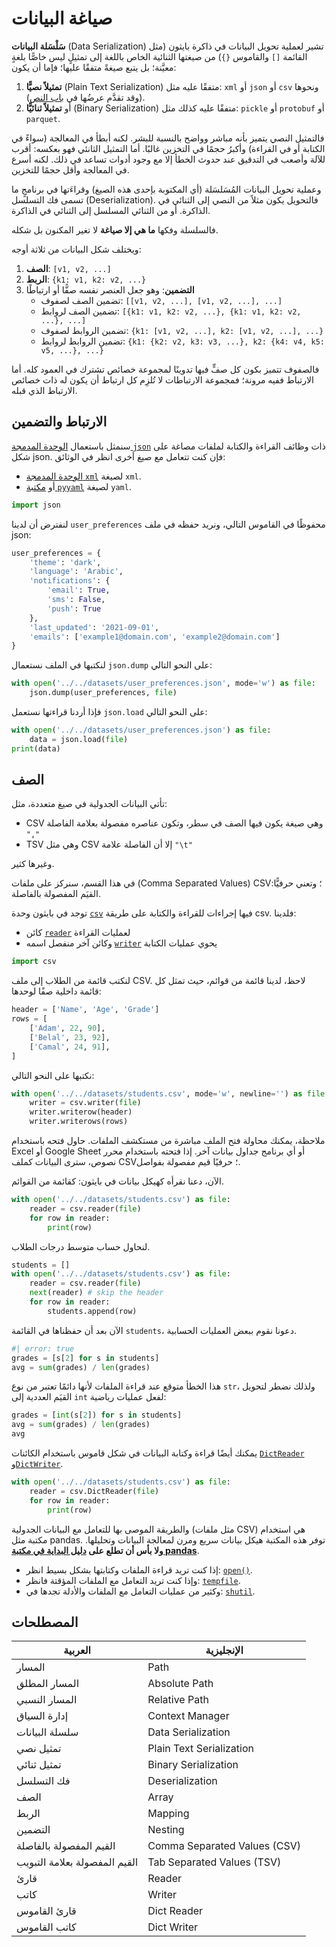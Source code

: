 # صياغة البيانات

**سَلْسَلة البيانات** (Data Serialization) تشير لعملية تحويل البيانات في ذاكرة بايثون (مثل القائمة `[]` والقاموس `{}`) من صيغتها الثنائية الخاص باللغة إلى تمثيلٍ ليس خاصًّا بلغةٍ معيَّنة؛ بل يتبع صيغةً متفقًا عليها؛ فإما أن يكون:

1. **تمثيلاً نصيًّا** (Plain Text Serialization) متفقًا عليه مثل: `xml` أو `json` أو `csv` ونحوها (وقد تقدَّم عرضُها في [باب النص]()).
2. أو **تمثيلاً ثنائيًّا** (Binary Serialization) متفقًا عليه كذلك مثل: `pickle` أو `protobuf` أو `parquet`.

فالتمثيل النصي يتميز بأنه مباشر وواضح بالنسبة للبشر. لكنه أبطأ في المعالجة (سواءً في الكتابة أو في القراءة) وأكبرُ حجمًا في التخزين غالبًا. أما التمثيل الثانئي فهو بعكسه: أقرب للآلة وأصعب في التدقيق عند حدوث الخطأ إلا مع وجود أدوات تساعد في ذلك. لكنه أسرع في المعالجة وأقل حجمًا للتخزين.

وعملية تحويل البيانات المُسَلسَلة (أي المكتوبة بإحدى هذه الصيغ) وقراءَتها في برنامجٍ ما تسمى فك التسلسل (Deserialization). فالتحويل يكون مثلاً  من النصي إلى الثنائي في الذاكرة. أو من الثنائي المسلسل إلى الثنائي في الذاكرة.

فالسلسلة وفكها **ما هي إلا صياغة** لا تغير المكنون بل شكله.

ويختلف شكل البيانات من ثلاثة أوجه:

1. **الصف**: `[v1, v2, ...]`
2. **الربط**: `{k1: v1, k2: v2, ...}`
3. **التضمين**: وهو جعل العنصر نفسه صفًّا أو ارتباطًا
    - تضمين الصف لصفوف: `[[v1, v2, ...], [v1, v2, ...], ...]`
    - تضمين الصف لروابط: `[{k1: v1, k2: v2, ...}, {k1: v1, k2: v2, ...}, ...]`
    - تضمين الروابط لصفوف: `{k1: [v1, v2, ...], k2: [v1, v2, ...], ...}`
    - تضمين الروابط لروابط: `{k1: {k2: v2, k3: v3, ...}, k2: {k4: v4, k5: v5, ...}, ...}`

فالصفوف تتميز بكون كل صفٍّ فيها تدوينًا لمجموعة خصائص تشترك في العمود كله. أما الارتباط ففيه مرونة؛ فمجموعة الارتباطات لا تُلزِم كل ارتباط أن يكون له ذات خصائص الارتباط الذي قبله.

## الارتباط والتضمين

سنمثل باستعمال [الوحدة المدمجة `json`](https://docs.python.org/3/library/json.html) ذات وظائف القراءة والكتابة لملفات مصاغة على شكل json. فإن كنت تتعامل مع صيغ أخرى انظر في الوثائق:

- [الوحدة المدمجة `xml`](https://docs.python.org/3/library/xml.html) لصيغة `xml`.
- أو [مكتبة `pyyaml`](https://pyyaml.org/wiki/PyYAMLDocumentation) لصيغة `yaml`.


```python
import json
```

لنفترض أن لدينا `user_preferences` محفوظًا في القاموس التالي، ونريد حفظه في ملف json:

```python
user_preferences = {
    'theme': 'dark',
    'language': 'Arabic',
    'notifications': {
        'email': True,
        'sms': False,
        'push': True
    },
    'last_updated': '2021-09-01',
    'emails': ['example1@domain.com', 'example2@domain.com']
}
```

لنكتبها في الملف نستعمال `json.dump` على النحو التالي:

```python
with open('../../datasets/user_preferences.json', mode='w') as file:
    json.dump(user_preferences, file)
```

فإذا أردنا قراءتها نستعمل `json.load` على النحو التالي:

```python
with open('../../datasets/user_preferences.json') as file:
    data = json.load(file)
print(data)
```


## الصف

تأتي البيانات الجدولية في صيغ متعددة، مثل:

- CSV وهي صيغة يكون فيها الصف في سطر، وتكون عناصره مفصولة بعلامة الفاصلة `","`
- TSV وهي مثل CSV إلا أن الفاصلة علامة `"\t"`

وغيرها كثير.

في هذا القسم، سنركز على ملفات (Comma Separated Values) CSV؛ وتعني حرفيًّا: القيَم المفصولة بالفاصلة.

توجد في بايثون وحدة [`csv`](https://docs.python.org/3/library/csv.html) فيها إجراءات للقراءة والكتابة على طريقة csv. فلدينا:

- كائن [`reader`](https://docs.python.org/3/library/csv.html#csv.reader) لعمليات القراءة
- وكائن آخر منفصل اسمه [`writer`](https://docs.python.org/3/library/csv.html#csv.writer) يحوي عمليات الكتابة

```python
import csv
```

لنكتب قائمة من الطلاب إلى ملف CSV. لاحظ، لدينا قائمة من قوائم، حيث تمثل كل قائمة داخلية صفًا لوحدها:

```python
header = ['Name', 'Age', 'Grade']
rows = [
    ['Adam', 22, 90],
    ['Belal', 23, 92],
    ['Camal', 24, 91],
]
```

نكتبها على النحو التالي:

```python
with open('../../datasets/students.csv', mode='w', newline='') as file:
    writer = csv.writer(file)
    writer.writerow(header)
    writer.writerows(rows)
```

ملاحظة، يمكنك محاولة فتح الملف مباشرة من مستكشف الملفات. حاول فتحه باستخدام Excel أو Google Sheet أو أي برنامج جداول بيانات آخر. إذا فتحته باستخدام محرر نصوص، سترى البيانات كملف CSV؛ حرفيًا قيم مفصولة بفواصل.

الآن، دعنا نقرأه كهيكل بيانات في بايثون: كقائمة من القوائم.

```python
with open('../../datasets/students.csv') as file:
    reader = csv.reader(file)
    for row in reader:
        print(row)
```

لنحاول حساب متوسط درجات الطلاب.

```python
students = []
with open('../../datasets/students.csv') as file:
    reader = csv.reader(file)
    next(reader) # skip the header
    for row in reader:
        students.append(row)
```

الآن بعد أن حفظناها في القائمة `students`، دعونا نقوم ببعض العمليات الحسابية.

```python
#| error: true
grades = [s[2] for s in students]
avg = sum(grades) / len(grades)
```

هذا الخطأ متوقع عند قراءة الملفات لأنها دائمًا تعتبر من نوع `str`، ولذلك نضطر لتحويل القيَم العددية إلى `int` لفعل عمليات رياضية:


```python
grades = [int(s[2]) for s in students]
avg = sum(grades) / len(grades)
avg
```

يمكنك أيضًا قراءة وكتابة البيانات في شكل قاموس باستخدام الكائنات [`DictReader`](https://docs.python.org/3/library/csv.html#csv.DictReader) و[`DictWriter`](https://docs.python.org/3/library/csv.html#csv.DictWriter).

```python
with open('../../datasets/students.csv') as file:
    reader = csv.DictReader(file)
    for row in reader:
        print(row)
```

والطريقة الموصى بها للتعامل مع البيانات الجدولية (مثل ملفات CSV) هي استخدام مكتبة مثل pandas. توفر هذه المكتبة هيكل بيانات سريع ومرن لمعالجة البيانات وتحليلها. **ولا بأس أن تطلع على [دليل البداية في مكتبة pandas](https://pandas.pydata.org/docs/getting_started/intro_tutorials/index.html)**.

- إذا كنت تريد قراءة الملفات وكتابتها بشكل بسيط انظر: [`open()`](https://docs.python.org/3/library/functions.html#open).
- وإذا كنت تريد التعامل مع الملفات المؤقتة فانظر: [`tempfile`](https://docs.python.org/3/library/tempfile.html#module-tempfile).
- وكثير من عمليات التعامل مع الملفات والأدلة تجدها في: [`shutil`](https://docs.python.org/3/library/shutil.html#module-shutil).



## المصطلحات

| العربية | الإنجليزية |
|------------------|---------------------|
| المسار | Path |
| المسار المطلق | Absolute Path |
| المسار النسبي | Relative Path |
| إدارة السياق | Context Manager |
| سلسلة البيانات | Data Serialization |
| تمثيل نصي | Plain Text Serialization |
| تمثيل ثنائي | Binary Serialization |
| فك التسلسل | Deserialization |
| الصف | Array |
| الربط | Mapping |
| التضمين | Nesting |
| القيم المفصولة بالفاصلة | Comma Separated Values (CSV) |
| القيم المفصولة بعلامة التبويب | Tab Separated Values (TSV) |
| قارئ | Reader |
| كاتب | Writer |
| قارئ القاموس | Dict Reader |
| كاتب القاموس | Dict Writer |

